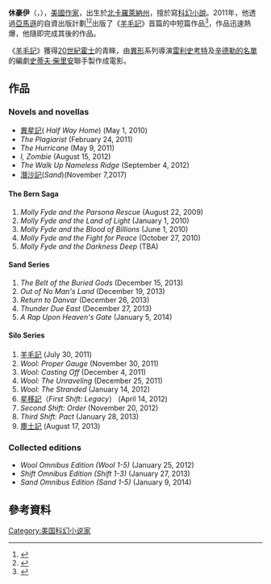{{Expand English|time=2020-07-15}}
{{Infobox writer <!-- for more information see [[:Template:Infobox_writer/doc|:Template:Infobox writer/doc]] -->
| name = 休豪伊
| image =Hugh Howey 2013.jpg
| imagesize =
| caption =
| pseudonym =
| birth_name =
| birth_date = {{birth date and age|1975|6|23}}
| birth_place = {{USA}}[[北卡羅來納州|北卡羅來納州]][[夏洛特_(北卡羅來納州)|夏洛特]]
| death_date =
| death_place =
| occupation = [[作家|作家]]
| nationality = {{USA}}
| period =
| genre = [[科幻小說|科幻小說]]
| movement =
| notableworks =《[[羊毛記|羊毛記]]》
| influences =
| influenced =
| website = www.hughhowey.com
}}
'''休豪伊'''（{{lang-en|Hugh Howey}}，{{bd|1975年|6月23日}}），[[美國|美國]][[作家|作家]]，出生於[[北卡羅萊納州|北卡羅萊納州]]，擅於寫[[科幻小說|科幻小說]]。2011年，他透過[[亞馬遜|亞馬遜]]的自資出版計劃<ref>{{cite web|title='Wool' author Hugh Howey chimes in on print, digital, self-publishing|url=http://blogs.tampabay.com/features/books/wool-author-hugh-howey-chimes-in-on-print-digital-self-publishing/2118165|publisher=Tampa Bay|accessdate=4 May 2013|archive-date=2013-05-07|archive-url=https://web.archive.org/web/20130507131412/http://blogs.tampabay.com/features/books/wool-author-hugh-howey-chimes-in-on-print-digital-self-publishing/2118165|dead-url=no}}</ref><ref>{{cite web|title=Breaking Out: An Interview with Hugh Howey|url=http://www.stuff.co.nz/nelson-mail/blogs/the-baby-seal-book-club/8599642/Breaking-Out-An-Interview-with-Hugh-Howey|publisher=Stuff.co.nz|accessdate=4 May 2013|archive-date=2018-09-15|archive-url=https://web.archive.org/web/20180915121949/http://www.stuff.co.nz/nelson-mail/blogs/the-baby-seal-book-club/8599642/Breaking-Out-An-Interview-with-Hugh-Howey|dead-url=no}}</ref>出版了《[[羊毛記|羊毛記]]》首篇的中短篇作品<ref>{{cite web|last=Wecks|first=Erik|title=Hugh Howey Interview Part 2: A Spoiler-Filled Discussion of The Wool Omnibus|url=http://www.wired.com/geekdad/2012/03/hugh-howey-interview-part-2/|publisher=Wired|accessdate=30 September 2012|archive-date=2013-11-16|archive-url=https://web.archive.org/web/20131116054533/http://www.wired.com/geekdad/2012/03/hugh-howey-interview-part-2/|dead-url=no}}</ref>，作品迅速熱爆，他隨即完成其後的作品。

《[[羊毛記|羊毛記]]》獲得[[20世紀霍士|20世紀霍士]]的青睞，由[[異形|異形]]系列導演[[雷利史考特|雷利史考特]]及[[辛德勒的名單|辛德勒的名單]]的編劇[[史蒂夫·柴里安|史蒂夫·柴里安]]聯手製作成電影。

==作品==
{{multicol}}

===Novels and novellas===
*[[異星記|異星記]]( ''Half Way Home'') (May 1, 2010)
* ''The Plagiarist'' (February 24, 2011)
* ''The Hurricane'' (May 9, 2011)
* ''I, Zombie'' (August 15, 2012)
* ''The Walk Up Nameless Ridge'' (September 4, 2012)
* [[潛沙記|潛沙記]](''Sand'')(November 7,2017)

====The Bern Saga====
# ''Molly Fyde and the Parsona Rescue'' (August 22, 2009)
# ''Molly Fyde and the Land of Light'' (January 1, 2010)
# ''Molly Fyde and the Blood of Billions'' (June 1, 2010)
# ''Molly Fyde and the Fight for Peace'' (October 27, 2010)
# ''Molly Fyde and the Darkness Deep'' (TBA)

====Sand Series====
# ''The Belt of the Buried Gods'' (December 15, 2013)
# ''Out of No Man's Land'' (December 19, 2013)
# ''Return to Danvar'' (December 26, 2013)
# ''Thunder Due East'' (December 27, 2013)
# ''A Rap Upon Heaven's Gate'' (January 5, 2014)
{{multicol-break}}

====Silo Series====
# [[羊毛記|羊毛記]] (July 30, 2011)
# ''Wool: Proper Gauge'' (November 30, 2011)
# ''Wool: Casting Off'' (December 4, 2011)
# ''Wool: The Unraveling'' (December 25, 2011)
# ''Wool: The Stranded'' (January 14, 2012)
# [[星移記|星移記]]（''First Shift: Legacy''） (April 14, 2012)
# ''Second Shift: Order'' (November 20, 2012)
# ''Third Shift: Pact'' (January 28, 2013)
# [[塵土記|塵土記]] (August 17, 2013)

===Collected editions===
* ''Wool Omnibus Edition (Wool 1-5)'' (January 25, 2012)
* ''Shift Omnibus Edition (Shift 1-3)'' (January 27, 2013)
* ''Sand Omnibus Edition (Sand 1-5)'' (January 9, 2014)
{{multicol-end}}

==參考資料==
{{reflist}}

[[Category:美国科幻小说家|Category:美国科幻小说家]]